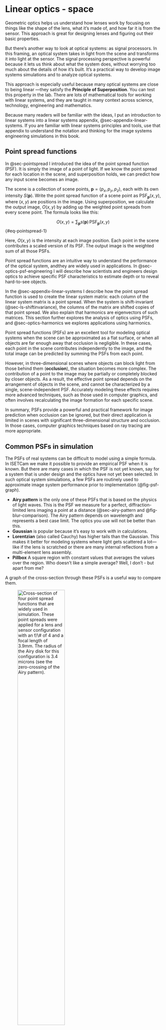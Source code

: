 # Linear optics - space {#sec-optics-linear-space}
Geometric optics helps us understand how lenses work by focusing on things like the shape of the lens, what it’s made of, and how far it is from the sensor. This approach is great for designing lenses and figuring out their basic properties.

But there’s another way to look at optical systems: as signal processors. In this framing, an optical system takes in light from the scene and transforms it into light at the sensor. The signal processing perspective is powerful because it lets us think about what the system does, without worrying too much about the details of how it’s built. It’s a practical way to develop image systems simulations and to analyze optical systems.

This approach is especially useful because many optical systems are close to being linear —they satisfy the **Principle of Superposition**. You can test this property in the lab. There are lots of mathematical tools for working with linear systems, and they are taught in many context across science, technology, engineering and mathematics.

Because many readers will be familiar with the ideas, I put an introduction to linear systems into a linear systems appendix, @sec-appendix-linear-systems.  If you are familiar with linear systems principles and tools, use that appendix to understand the notation and thinking for the image systems engineering simulations in this book.

## Point spread functions {#sec-pointspread-2}
In @sec-pointspread I introduced the idea of the point spread function (PSF). It is simply the image of a point of light. If we know the point spread for each location in the scene, and superposition holds, we can predict how any input scene becomes an image. 

The scene is a collection of scene points, $\mathbf{p} = (p_x, p_y, p_z)$, each with its own intensity $S(\mathbf{p})$. Write the point spread function of a scene point as $\text{PSF}_\mathbf{p}(x, y)$, where $(x, y)$ are positions in the image. Using superposition, we calculate the output image, $O(x,y)$ by adding up the weighted point spreads from every scene point. The formula looks like this:

$$
O(x, y) = \sum_{\mathbf{p}} s(\mathbf{p})\, \text{PSF}_\mathbf{p}(x, y)
$$ {#eq-pointspread-1}

Here, $O(x, y)$ is the intensity at each image position. Each point in the scene contributes a scaled version of its PSF. The output image is the weighted sum of all those PSFs.

Point spread functions are an intuitive way to understand the performance of the optical system, andthey are widely used in applications. In @sec-optics-psf-engineering I will describe how scientists and engineers design optics to achieve specific PSF characteristics to estimate depth or to reveal hard-to-see objects.

In the @sec-appendix-linear-systems I describe how the point spread function is used to create the linear system matrix: each column of the linear system matrix is a point spread.  When the system is shift-invariant (@sec-ls-shiftinvariance), the columns of the matrix are shifted copies of that point spread.  We also explain that harmonics are eigenvectors of such matrices.  This section further explores the analysis of optics using PSFs, and  @sec-optics-harmonics we explores applications using harmonics.

::: {.callout-note title="A limitation of PSFs" collapse="false"}
Point spread functions (PSFs) are an excellent tool for modeling optical systems when the scene can be approximated as a flat surface, or when all objects are far enough away that occlusion is negligible. In these cases, each point in the scene contributes independently to the image, and the total image can be predicted by summing the PSFs from each point.

However, in three-dimensional scenes where objects can block light from those behind them (**occlusion**), the situation becomes more complex. The contribution of a point to the image may be partially or completely blocked by closer objects. As a result, the effective point spread depends on the arrangement of objects in the scene, and cannot be characterized by a single, scene-independent PSF. Accurately modeling these effects requires more advanced techniques, such as those used in computer graphics, and often involves recalculating the image formation for each specific scene.

In summary, PSFs provide a powerful and practical framework for image prediction when occlusion can be ignored, but their direct application is limited in scenes with significant three-dimensional structure and occlusion. In those cases, computer graphics techniques based on ray tracing are more appropriate.
:::

## Common PSFs in simulation {#sec-pointspread-common}
The PSFs of real systems can be difficult to model using a simple formula. In ISETCam we make it possible to provide an empirical PSF when it is known.  But there are many cases in which the PSF is not yet known, say for a system that is under design and the optics have not yet been selected. In such optical system simulations, a few PSFs are routinely used to approximate image system performance prior to implementation (@fig-psf-graph).

- **Airy pattern** is the only one of these PSFs that is based on the physics of light waves. This is the PSF we measure for a perfect, diffraction-limited lens imaging a point at a distance (@sec-airy-pattern and @fig-blur-comparison). The Airy pattern depends on wavelength and represents a best case limit. The optics you use will not be better than this.
- **Gaussian** is popular because it’s easy to work with in calculations. 
- **Lorentzian** (also called Cauchy) has higher tails than the Gaussian. This makes it better for modeling systems where light gets scattered a lot—like if the lens is scratched or there are many internal reflections from a multi-element lens assembly.
- **Pillbox** A square region with constant values that averages the values over the region. Who doesn't like a simple average?  Well, I don't - but apart from me?

A graph of the cross-section through these PSFs is a useful way to compare them. 

![Cross-section of four  point spread functions that are widely used in simulation. These point spreads were applied for a lens and sensor configuration with an $f/\#$ of 4 and a focal length of 3.9mm. The radius of the Airy disk for this configuration is 3.4 microns (see the zero-crossing of the Airy pattern).](images/optics/optics-siKernels-graph.png){#fig-psf-graph width="60%"}

We can simulate how the four PSF shapes transform a spectral radiance (@fig-psf-image). We compare the optical images four each of the PSFs for a scene comprising a set of grid lines. The images were calculated using the ISETCam script <a href="../code/fise_opticsPSF.html" target="_blank">fise_opticsPSF.</a>  The Airy and Gaussian PSFs were implemented with wavelength-dependent point spread functions. The Pillbox and Lorentzian PSFs were implemented as wavelength-indepedent.

![The Airy pattern shows the image for a diffraction limited lens with an $f/\# =4$. The Gaussian has a spread that is roughly consistent with the Airy Disk size and a similar wavelength dependency; long-wavelengths spread more than short wavelengths. The high tail of the Lorentzian PSF produces a veiling glare. The Pillbox size is about equal to the Airy disk, but it introduces much more blur because it has a relatively high level over the entire width.](images/optics/optics-siKernels-image.png){#fig-psf-image width="90%"}

These PSFs functions are valuable because they have simple parameters that control the amount of blur or light scatter. Here is a description of the different PSF formulae along with a brief descrition of their properties.

### The Airy pattern
The Airy pattern is circularly symmetric, so you only need to know the distance from the center, $r$, to describe it. The intensity at a distance $r$ from the center is:

$$
I(r) = I_0 \left[ \frac{2 J_1\left( \frac{\pi r}{\lambda N} \right)}{ \frac{\pi r}{\lambda N} } \right]^2
$$

Where:

- $I_0$ is the peak intensity at the center
- $J_1$ is the first-order Bessel function
- $N$ is the $f/\#$ of the lens
- $\lambda$ is the wavelength of light

The first dark ring defines the Airy disk (@fig-blur-comparison , @sec-airy-pattern).  It is the diameter where the intensity drops to zero, and defines the smallest spot size.

$$
d = \arcsin(2.44 \, \lambda N) \approx 2.44 \, \lambda N
$$ {#eq-airydisk3}

For $f/\# = 4$ the diameter ranges from 3.9 $\mu\text{m}$ (400 nm) to 6.83 $\mu\text{m}$ (700nm).  See the ISETCam function <a href="https://github.com/ISET/isetcam/blob/main/opticalimage/optics/airyDisk.m" target="_blank">`airyDisk`</a>

### Gaussian
The Gaussian is the classic “bell curve.” It’s simple and often a used as an approximation for optical systems.
$$
I(r) = I_0 \exp\left( -\frac{r^2}{2\sigma^2} \right)
$$

Here, $\sigma$ sets how spread out the blur is. Larger $\sigma$ means a blurrier image.

### Lorentzian (Cauchy)
The Lorentzian function appears in physics and probability theory. It’s famous for its “fat tails”—meaning it doesn’t drop off as quickly as a Gaussian. This makes it handy for modeling blur when there’s a lot of stray light or scattering.

$$
I(r) = \frac{I_0}{1 + \left( \frac{r}{\gamma} \right)^2}
$$

Here, $\gamma$ controls how wide the central peak is. A bigger $\gamma$ means a wider, flatter blur with more light in the tails.

All of these PSFs are simulated in <a href="https://github.com/ISET/isetcam/blob/main/opticalimage/optics/shiftinvariant/siSynthetic.m" target="_blank">`siSynthetic.m`.</a>

::: {.callout-note title="Linespread functions" collapse="true"}
In @fig-psf-image, I illustrated the effect of the PSFs using grid lines rather than points. It seemed to me that the differences are  easier to visualize the impact of the point spread this way. The image created by a very thin line is called the **line spread function (LSF)**.

To find the LSF from the PSF, we simply sum along the direction (see <a href="https://github.com/ISET/isetcam/blob/main/opticalimage/wavefront/psf/psf2lsf.m" target="_blank">`psf2lsf.m`.</a>. We will calculate the same LSF for any direction when the PSF is cicularly symmetric.  If it is not, then we will find a different LSF for each direction. 

The formula to calculate the PSF in a direction, in this case the $y$ direction, is very simple. We just sum across the $x$ direction.

$$
LSF = \sum_x PSF(x,y)
$$

Here are the linespread functions of the Gaussian and Lorenzian.

Given an LSF, it is possible to recover a unique circularly symmetric PSF using <a href="https://github.com/ISET/isetcam/blob/main/opticalimage/wavefront/psf/lsf2circularpsf.m" target="_blank">`lsf2circularpsf.m`.</a>. The Airy pattern is circularly symmetric; the Gaussian and Lorentz are usually implemented as circularly symmetric.  The pillbox is not.
:::

One of the challenges in image system simulations is to select the wavelength dependence of the PSF.  This dependence is formally specified for the Airy pattern, based on the wavelength of light and the size of the circular, pinhole aperture.  But for the Gaussian and Lorentzian, we must make a choice.

One way to make a decision is to measure the wavelength dependence for an existing system, say a system that uses materials with known properties, and use those measurements to guide the simulation. The variations in the PSF caused by these wavelength-dependences are called chromatic aberrations. There are two types of chromatic aberrations, and we describe them and how they might be measured in the next section.

## Chromatic aberration types {#sec-transverse-chromatic-aberration}
Because the index of refraction of a lens might vary with wavelength, the best focus distance also varies with wavelength (@sec-chromatic-aberration). Even for an ideal lens there is a wavelength dependence arising from the wave nature of light and the size of the aperture or $\text{f}/\#$ (@eq-airy1). 

### Longitudinal chromatic aberration
A consequence of this wavelength-dependence is that for a given image distance will be in best focus (small PSF) for one wavelength, but not all. The wavelength-dependent defocus is called **longitudinal chromatic aberration (LCA)**.

There is noticeable chromatic aberration for many types of lenses and materials.  The most surprising optical system with a large amount of chromatic aberration is the human eye!  The line spread and point spread functions measured at the human retina both vary considerably as we change the stimulus wavelength.

:::{.panel-tabset}
## Line Spread Function
![Typical human line spread functions. The dashed white lines are the relative retinal illuminance.](images/optics/linespread.png){#fig-optics-linespread}

## Point Spread Function
![Typical human point spread functions. The large spread for the blue is striking.  Notice that the orientation of the blur differs for this example subject, which is typical.](images/optics/pointspread.png){#fig-optics-pointspread}
:::

<figcaption>
Click on the tabs at the top to see typical human line spread functions or point spread functions for stimuli with equal energy, 425 nm, 525 nm, and 625 nm. See <a href="../code/02Optics/fise_humanLSF.html" target="_blank">Human LSF</a> for how ISETBio/ISETCam implements that calculation.

</figcaption>


The very large LCA of the human eye has consequences for many aspects of the human visual system and image systems engineering technology.  We will describe it quantitatively and explain why it matters to technology in @sec-human.

### Transverse chromatic aberration
A second type of chromatic aberration, called **transverse chromatic aberration (TCA)**, is also common in real imaging systems. While it is related to LCA, its physical cause is different.

TCA occurs when the image blur interacts with the position and size of the aperture. The two panels of the figure below show short wavelength (blue) and long wavelength (red) rays, originating from a point at the lower left. The blue rays are in focus, forming a tight spot on the image plane. The red rays, however, come to focus behind the image plane, creating a larger, blurred red circle.

:::{.panel-tabset}
## Longitudinal chromatic aberration
![With this aperture, there is only longitudinal chromatic aberration (LCA) and no transverse chromatic aberration (TCA).](images/optics/chromatic-notransverse.png){#fig-optics-notransverse width=70%}

## Transverse chromatic aberration
![With this pupil aperture, some of the rays from this point will be blocked from entering the lower part of the lens. The absence of these rays has a differential effect on the short- and long-wavelength light. The of the center of the red blur circle will be shifted so it no longer aligns with the center of the blue blur circle (TCA).](images/optics/chromatic-transverse.png){#fig-optics-transverse width=70%}
:::

<figcaption>
The images illustrate short wavelength (blue) and long wavelength (red) rays a single point. The blue rays are in good focus, but the red rays have a large blur circle. The two panels illustrate how changing the aperture position interacts with defocus to create transverse chromatic aberration. See the text for details.


</figcaption>
<!-- keep the empty lines for spacing in the rendered image -->

Now, imagine reducing the aperture size and moving it in front of the lens. This new aperture position blocks some of the rays from both wavelengths. For the blue rays, which were already converging to a tight focus, the effect is minimal —the spot gets a little dimmer. But for the red rays, which form a large blur circle already, the new aperture blocks rays that would have formed the lower part of their blur circle. As a result, the red blur circle is clipped at the bottom, and its center shifts upward. The red and blue circles are no longer aligned. Th displacement of the red blur circle is transverse chromatic aberration.

The size and position of the aperture determines the amount of TCA. The physical factors that cause the transverse shift are different from those that produce LCA. Both effects are related to the different wavelengths focus.  Were there no LCA, there would be no TCA.

## Point spread engineering {#sec-optics-psf-engineering}
The usual goal of optical design for consumer photography is to create a lens that has a very compact point spread function (sharp image) that is the same for all wavelengths (no chromatic aberration).  This makes sense because people want their photographs to be sharp and free of the kind of chromatic fringing you can see in @fig-optics-linespread and @fig-optics-pointspread.

The goal of optical design can differ, of course, for different applications. In the sections below, I describe two cases that I found to be very interesting.  The first case designs optics for telescopes that are looking for planets in other star systems (exoplanets).  The second case designs optics that can be helpful in estimating the depth of objects in an image. For example, in microscopy we might be interested to measure the tissue layer where a particular glowing molecule resides. These two examples are drawn from the literature of PSF engineering.

### Exoplanets {#sec-psf-expolanets}
When we see an eclipse of the sun, the moon blocks out the bright central region.  The edge of the sun, its *corona*, becomes visible. Its properties have intrigued people for centuries, but waiting for a solar eclipse to study it was quite limiting.  Thus, there was considerable interest when Bernard Lyot, in the 1930s, introduced an optical technique to view and measure the sun's corona — the coronagraph.

Lyot's optics are designed to block the light from a bright central source (like the sun or a star), making it possible to observe the light nearby, such as the solar corona.  The key to a coronagraph’s effectiveness is engineering the point spread function (PSF) so that light from the central source is suppressed in the image.  This allows much dimmer features to be detected. This is a good example of **PSF engineering**: designing optics to implement PSF that achieves a specific goal.  Lyot's design remains relevant, and it is implemented on a modern space telescope [coronograph instrumentation](https://jwst-docs.stsci.edu/jwst-mid-infrared-instrument/miri-instrumentation/miri-coronagraphs#gsc.tab=0){target=_blank}.  The basic design is sketched in @fig-optics-lyot. [^lyot-math] 

[^lyot-math]: The relationship between the images at the pupil, first image, reimaged pupil, and final image can be described using a series of Fourier Transform operations. Thus, we can predict how effectively this system will work. These calculations will be developed in later sections. [Link to the math, maybe expressed in an ISETCam script. Class project?](https://chatgpt.com/share/6892d701-54d0-8002-8137-ec17287ab549){target=_blank}

The principle of the instrumentation is shown in @fig-optics-lyot. The rays from the sun, which is very far away, are parallel at the optical aperture. The light from the sun (or another star) are brought into focus by the first lens, forming a spot. The center of this image is blocked by a small stop, called an occulting disk. This prevents most of the light from the bright part of the star from continuing. This spot also introduces diffraction from the rays passing near the edge of the disk.  A second lens, placed a focal length from this spot, reimages the entrance pupil creating a new pupil plane with parallel rays. The Lyot stop, which is somewhat smaller than the original aperture is placed in this plane. This rejects much of the diffracted light. Finally, a new image is formed.  This image formation process blocks the rays from the core of the star and much of the effect of diffraction. The contrast in the final image reveals properties mainly from the star's corona.  The total amount of light that makes it through the system is usually about ${1/200}^{th}$ of the light at the first aperture.

![James Webb Space Telescope's Lyot coronagraph system.](images/optics/optics-lyot-coronagraph.png){#fig-optics-lyot width="80%"}

Modern coronagraphs use apertures with optical components that adjust the phase of the surrounding light to create a very dark spot in the PSF.  In recent years, coronograph techniques have been applied to discovering **exoplanets**; these are planets that orbit a star outside the solar system. One such project, the Exo-Life Finder (ELF), uses coronagraphic style PSF engineering to search for life on exoplanets (@kuhn2025-astronomy).  

> The telescope we’d like to  design  and  build  targets  the  problem  of  finding  life around planets outside the solar system. To do this requires separating  the  reflected  starlight  off  the  planet  from  the star.  Astronomers  call  this “direct  imaging”.  This  means we’re interested in optical systems that can have a narrow field-of-view  (FOV),  perhaps  just  a  few  arcseconds,  and enormous  photometric  dynamic  range  capability.  A laudable  goal  is  to  achieve  raw  sensitivity  of  $10^{−8}$ of  the stellar  flux  in  a  region  within  about  1  arcsecond  of  the central  star.  A  dedicated  telescope  with  this  capability could  make  images  of  the  surface  of  nearby  exoplanets using  data  inversion  techniques,  perhaps  sufficient  to  see even signs of advanced exolife civilizations (@kuhn2025-astronomy).

![Optics design for a point spread with a dark spot in the middle, where the star is located.  That would be panel e.  The design of the pupil aperture with these multiple little circles and some of them delaying the phase, is shown in a-d.](images/optics/optics-psfengineering-kuhn.png){#fig-psfengineering-kuhn width=70%}

The implementation described in @kuhn2025-astronomy replaces the stops with optical components that act on the phase of the wavefront (@fig-psfengineering-kuhn). This advance in blocking light from the central region is important in the search for exoplanets; astronmers believe the light reduction of the central region must be at least eight orders of magnitude, or preferably 10! In addition to PSF engineering, @kuhn2025-astronomy describes the challenges in building a very large optical instrument to reveal the light reflected from the near by circling exoplanet. These include problems of mechanical engineering, material science, optics, signal processing, financial and political considerations.

<!-- https://www.spiedigitallibrary.org/conference-proceedings-of-spie/12182/121820G/The-small-ELF-project--toward-an-ultra-large-coronagraphic/10.1117/12.2629645.full 
Jeff Kuhn describes the Exo-Life Finder (ELF) project.  The quotes below are about the Small ELF (SELF) prototype. Kuhn is an astronomer at the University of Hawaiʻi's Institute for Astronomy and has a long history of working on instruments and technologies for both solar observation and exoplanet detection. Kuhn is a key figure in the development of a special type of telescope called the Exo-Life Finder (ELF), which is designed to directly image exoplanets. The technology behind this, as you describe, involves creating a coronagraphic point spread function (PSF) that effectively blocks the light from the central star, allowing the much fainter light from nearby planets to be detected. This is a form of PSF engineering with a "black in the middle" design, specifically for the purpose of finding exoplanets. He has also been involved in other projects with similar goals, such as the Kermit camera for the Lyot Project Coronagraph, which was designed for "companion searches close to bright stars."  https://www.light-am.com/article/doi/10.37188/lam.2025.033
-->

### Depth estimation {#sec-psf-depth}
This second example of PSF engineering applies takes us from astronomical scale to microscopic scale.  

Biologists frequently use fluorescent markers to tag specific molecules and investigate the biological substrate of many types of tissues. These fluorescent tags can be attached to specific cells or molecules. When the tags are stimulated by photons at one wavelength (typically short wavelength), they emit photons at a longer wavelength.  Enough photons are emitted so that tags visible in a microscope. Single molecules are very small, and thus they are point sources. The image formed by a single fluorescent tag, through the microscope optics, is a point spread function.

For many purposes in biology, investigators are primarily interesetd in the $(x,y)$ position and number of tags. When the biological tissue is sparsely labeled, each tagged molecule produces a point spread image that is well-separated fom the image of the other nearby tagged molecules. To find the position of these molecules and count them, it is only necessary to count the point spreads in the image. The $(x,y)$ position of the molecule is assumed to be at the centroid of the point spread. There will be some variance in the position estimate because of photon noise and other imperfections in the optics.  But even so, the location of the centroid can be determined at high precision compared to the size of the point spread. The general approach is called Single Molecule Localization Microscopy (**SMLM**). Some say SMLM methods localize molecules beyond the diffraction limit, by which they mean at a finer resolution than the size of the Airy Disk.  This seems magical, but it is not. It is also not my favorite comment. The technique is useful, not magical.

![Double-helix point spread from Piestun. Figure 1 from the PNAS article with Moerner.  SLM is a spatial light modulator to control the phase. Probably this figure should be redrawn for here.](images/optics/piestun-dh-1.png){#fig-optics-double-helix width=70%}

When the biological sample has some thickness, it can be important to know its depth, $z$, in addition to its position, $(x,y)$. Rafael Piestun recognized that this is possible in principle, because in the near field the point spread function depends on distance (@sec-pointspread). The usual dependence, so called Fresnel diffraction, is mainly a change in the size of the blur circle which is hard to measure.  Piestun and his collaborators engineered an optical system with an oriented point spread function that depends on depth (@pavani2008-3d-dh-tracking). The PSF consists of two lobes that rotate around a central point as the depth (z-position) of the point source changes (@fig-optics-double-helix). If one plots the point spread as a function of z-position in the biological substrate, the pattern forms a double-helix. In applications with sparsely labeled molecules, this enables investigators to measure the PSF centroid to localize position $(x,y)$ and the orientation to measure depth $z$. Piestun co-founded a company based on this technology called [Double Helix Optics](https://www.doublehelixoptics.com/), which commercializes 3D imaging and sensing systems.

::: {.callout-note title="Prizes and companies" collapse="false"}
<!--
The woman scientist you're thinking of is Xiaowei Zhuang, a biophysicist at Harvard University. The super-resolution technique she developed is called Stochastic Optical Reconstruction Microscopy, which is more commonly known by its "cute" acronym, STORM.
-->
Several groups developed SMLM techniques that are now widely used in microscopy. The spatial resolution of SMLM techniques is sometimes called nanoscopy to emphasize its very fine spatial scale.

W.E. Moerner showed that light could be detected from single fluorophores, and further that the ones used broadly in biology could be turned on and off (@moerner1989-singlemolecule, @dickson1997-gfp-moerner). Betzig introduced Photoactivated light microscopy (PALM), a method based on this observation to identify the position of the individual fluorophores. Xiaowei Zhuang introduced a parallel method Stochastic optical reconstruction for microscopy (called STORM), that also relied on Moerner's observation.

The Moerner, Betzig, and Hell[^hell-sted] [were awarded the Nobel Prize](https://www.theguardian.com/science/2014/oct/08/nobel-prize-chemistry-trio-microscopy-betzig-moerner-hell#:~:text=Eric%20Betzig%20and%20William%20Moerner,more%20than%2010%20years%20old). Zhuang has won numerous other prizes for her work.

[^hell-sted]: Stefan Hell stimulates the fluorescence in a way that depletes the surrounding fluorescence, narrowing the emission and producing high spatial resolution images.

<!--
Gemini agrees about PALM and STORM both being part of **Single Molecule Localization Microscopy (SMLM)**  https://g.co/gemini/share/97d52c76d6b1  
-->
:::
